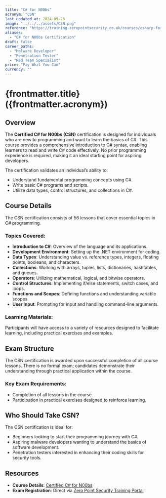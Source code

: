 ```yaml
---
title: "C# for N00bs"
acronym: "CSN"
last_updated_at: 2024-09-26
image: "../../../assets/CSN.png"
reference: "https://training.zeropointsecurity.co.uk/courses/csharp-for-n00bs"
aliases:
  - "C# for N00bs Certification"
draft: false
career_paths:
  - "Malware Developer"
  - "Penetration Tester"
  - "Red Team Specialist"
price: "Pay What You Can"
currency: ""
---
```


# {frontmatter.title} ({frontmatter.acronym})

## Overview

The **Certified C# for N00bs (CSN)** certification is designed for individuals who are new to programming and want to
learn the basics of C#. This course provides a comprehensive introduction to C# syntax, enabling learners to read and
write C# code effectively. No prior programming experience is required, making it an ideal starting point for aspiring
developers.

The certification validates an individual’s ability to:

- Understand fundamental programming concepts using C#.
- Write basic C# programs and scripts.
- Utilize data types, control structures, and collections in C#.

## Course Details

The CSN certification consists of 56 lessons that cover essential topics in C# programming.

### Topics Covered:

- **Introduction to C#**: Overview of the language and its applications.
- **Development Environment**: Setting up the .NET environment for coding.
- **Data Types**: Understanding value vs. reference types, integers, floating points, booleans, and characters.
- **Collections**: Working with arrays, tuples, lists, dictionaries, hashtables, and queues.
- **Operators**: Utilizing mathematical, logical, and bitwise operators.
- **Control Structures**: Implementing if/else statements, switch cases, and loops.
- **Functions and Scopes**: Defining functions and understanding variable scopes.
- **User Input**: Prompting for input and handling command-line arguments.

### Learning Materials:

Participants will have access to a variety of resources designed to facilitate learning, including practical exercises
and examples.

## Exam Structure

The CSN certification is awarded upon successful completion of all course lessons. There is no formal exam; candidates
demonstrate their understanding through practical application within the course.

### Key Exam Requirements:

- Completion of all lessons in the course.
- Participation in practical exercises designed to reinforce learning.

## Who Should Take CSN?

The CSN certification is ideal for:

- Beginners looking to start their programming journey with C#.
- Aspiring malware developers wanting to understand the basics of software development.
- Penetration testers interested in enhancing their coding skills for security tools.

## Resources

- **Course Details**: [Certified C# for N00bs](https://training.zeropointsecurity.co.uk/courses/csharp-for-n00bs)
- **Exam Registration**: Direct via [Zero Point Security Training Portal](https://training.zeropointsecurity.co.uk/)